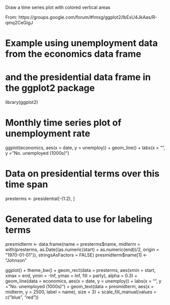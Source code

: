 Draw a time series plot with colored vertical areas

From:
https://groups.google.com/forum/#!msg/ggplot2/lbExU4JkAas/R-qmq2CeGigJ

# Example using unemployment data from the economics data frame 
# and the presidential data frame in the ggplot2 package 

library(ggplot2) 

# Monthly time series plot of unemployment rate 
ggplot(economics, aes(x = date, y = unemploy)) + 
  geom_line() + 
  labs(x = "", y = "No. unemployed (1000s)") 

# Data on presidential terms over this time span 
presterms <- presidential[-(1:2), ] 

# Generated data to use for labeling terms 
presmidterm <- data.frame(name = presterms$name, midterm = 
                            with(presterms, as.Date((as.numeric(start) + as.numeric(end))/2, 
                                                    origin = "1970-01-01")), 
                          stringsAsFactors = FALSE) 
presmidterm$name[1] <- "Johnson" 

ggplot() + 
  theme_bw() + 
  geom_rect(data = presterms, aes(xmin = start, xmax = end, 
                                  ymin = -Inf, ymax = Inf, fill = party), alpha = 0.3) + 
  geom_line(data = economics, aes(x = date, y = unemploy)) + 
  labs(x = "", y = "No. unemployed (1000s)") + 
  geom_text(data = presmidterm, aes(x = midterm, y = 2500, label = name), 
            size = 3) + 
  scale_fill_manual(values = c("blue", "red")) 
